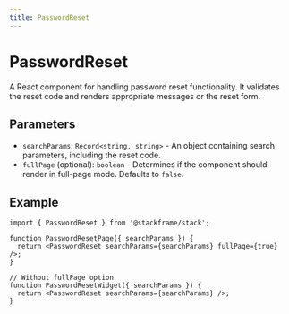 ```yaml
---
title: PasswordReset
---
```


# PasswordReset

A React component for handling password reset functionality. It validates the reset code and renders appropriate messages or the reset form.

## Parameters

- `searchParams`: `Record<string, string>` - An object containing search parameters, including the reset code.
- `fullPage` (optional): `boolean` - Determines if the component should render in full-page mode. Defaults to `false`.

## Example

```tsx
import { PasswordReset } from '@stackframe/stack';

function PasswordResetPage({ searchParams }) {
  return <PasswordReset searchParams={searchParams} fullPage={true} />;
}

// Without fullPage option
function PasswordResetWidget({ searchParams }) {
  return <PasswordReset searchParams={searchParams} />;
}
```